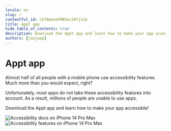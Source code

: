 ```yaml
---
locale: en
slug: /
contentful_id: c5f8mavmFMBSec597j1sb
title: Appt app
hide_table_of_contents: true
description: Download the Appt app and learn how to make your app accessible!
authors: [janjaap]
---
```


# Appt app

Almost half of all people with a mobile phone use accessibility features. Much more than you would expect, right?

Unfortunately, most apps do not take these accessibility features into account. As a result, millions of people are unable to use apps.

Download the Appt app and learn how to make your app accessible!

<CustomLink url="https://appt.li/android" label="Download Appt app for Android" external={true} appearance="primary button" />
<CustomLink url="https://appt.li/ios" label="Download Appt app for iOS" external={true} appearance="primary button" />

<TwoColumnBlock>
  <LeftColumn>
    <ColumnRow>
      <Image src="/img/light/iPhone 14 Pro Max - Docs.png" alt="Accessibility docs on iPhone 14 Pro Max"/>
    </ColumnRow>
  </LeftColumn>
  <RightColumn>
    <ColumnRow>
      <Image src="/img/light/iPhone 14 Pro Max - Features.png" alt="Accessibility features on iPhone 14 Pro Max"/>
    </ColumnRow>
  </RightColumn>
</TwoColumnBlock>